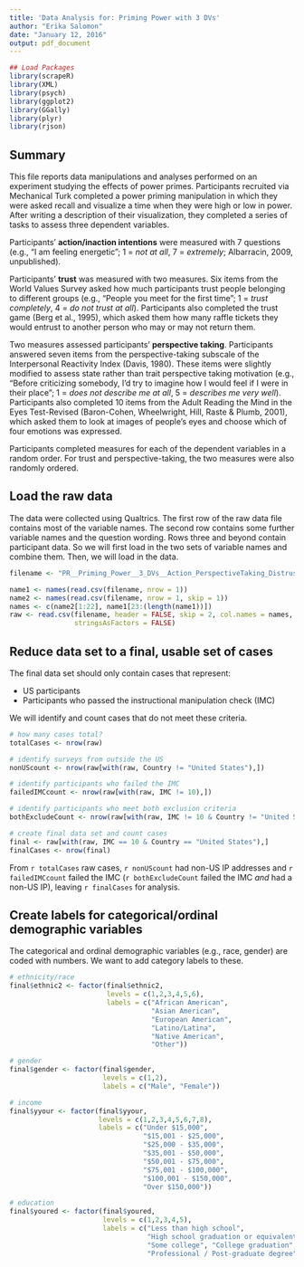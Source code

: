 ```yaml
---
title: 'Data Analysis for: Priming Power with 3 DVs'
author: "Erika Salomon"
date: "January 12, 2016"
output: pdf_document
---
```


```r
## Load Packages
library(scrapeR)
library(XML)
library(psych)
library(ggplot2)
library(GGally)
library(plyr)
library(rjson)
```

## Summary

This file reports data manipulations and analyses performed on an experiment studying the effects of power primes. Participants recruited via Mechanical Turk completed a power priming manipulation in which they were asked recall and visualize a time when they were high or low in power. After writing a description of their visualization, they completed a series of tasks to assess three dependent variables.

Participants'  **action/inaction intentions** were measured with 7 questions (e.g., "I am feeling energetic"; 1 = *not at all*, 7 = *extremely*; Albarracin, 2009, unpublished). 

Participants' **trust** was measured with two measures. Six items from the World Values Survey asked how much participants trust people belonging to different groups (e.g., "People you meet for the first time"; 1 = *trust completely*, 4 = *do not trust at all*). Participants also completed the trust game (Berg et al., 1995), which asked them how many raffle tickets they would entrust to another person who may or may not return them.

Two measures assessed participants' **perspective taking**. Participants answered seven items from the perspective-taking subscale of the Interpersonal Reactivity Index (Davis, 1980). These items were slightly modified to assess state rather than trait perspective taking motivation (e.g., "Before criticizing somebody, I'd try to imagine how I would feel if I were in their place"; 1 = *does not describe me at all*, 5 = *describes me very well*). Participants also completed 10 items from the Adult Reading the Mind in the Eyes Test-Revised (Baron-Cohen, Wheelwright, Hill, Raste & Plumb, 2001), which asked them to look at images of people's eyes and choose which of four emotions was expressed.

Participants completed measures for each of the dependent variables in a random order. For trust and perspective-taking, the two measures were also randomly ordered.

## Load the raw data

The data were collected using Qualtrics. The first row of the raw data file contains most of the variable names. The second row contains some further variable names and the question wording. Rows three and beyond contain participant data. So we will first load in the two sets of variable names and combine them. Then, we will load in the data.

```r
filename <- "PR__Priming_Power__3_DVs__Action_PerspectiveTaking_Distrust.csv"

name1 <- names(read.csv(filename, nrow = 1))
name2 <- names(read.csv(filename, nrow = 1, skip = 1))
names <- c(name2[1:22], name1[23:(length(name1))])
raw <- read.csv(filename, header = FALSE, skip = 2, col.names = names,
                stringsAsFactors = FALSE)
```

## Reduce data set to a final, usable set of cases

The final data set should only contain cases that represent:

+ US participants
+ Participants who passed the instructional manipulation check (IMC)

We will identify and count cases that do not meet these criteria. 

```r
# how many cases total?
totalCases <- nrow(raw)

# identify surveys from outside the US
nonUScount <- nrow(raw[with(raw, Country != "United States"),])

# identify participants who failed the IMC
failedIMCcount <- nrow(raw[with(raw, IMC != 10),])

# identify participants who meet both exclusion criteria
bothExcludeCount <- nrow(raw[with(raw, IMC != 10 & Country != "United States"),])

# create final data set and count cases
final <- raw[with(raw, IMC == 10 & Country == "United States"),]
finalCases <- nrow(final)
```

From `r totalCases` raw cases, `r nonUScount` had non-US IP addresses and `r failedIMCcount` failed the IMC (`r bothExcludeCount` failed the IMC *and* had a non-US IP), leaving `r finalCases` for analysis.

## Create labels for categorical/ordinal demographic variables

The categorical and ordinal demographic variables (e.g., race, gender) are coded with numbers. We want to add category labels to these. 

```r
# ethnicity/race
final$ethnic2 <- factor(final$ethnic2,
                        levels = c(1,2,3,4,5,6),
                        labels = c("African American",
                                   "Asian American",
                                   "European American",
                                   "Latino/Latina",
                                   "Native American",
                                   "Other"))

# gender
final$gender <- factor(final$gender,
                       levels = c(1,2),
                       labels = c("Male", "Female"))

# income 
final$yyour <- factor(final$yyour,
                      levels = c(1,2,3,4,5,6,7,8),
                      labels = c("Under $15,000",
                                 "$15,001 - $25,000",
                                 "$25,000 - $35,000",
                                 "$35,001 - $50,000",
                                 "$50,001 - $75,000",
                                 "$75,001 - $100,000",
                                 "$100,001 - $150,000",
                                 "Over $150,000"))

# education 
final$youred <- factor(final$youred,
                       levels = c(1,2,3,4,5),
                       labels = c("Less than high school",
                                  "High school graduation or equivalent",
                                  "Some college", "College graduation",
                                  "Professional / Post-graduate degree"))
```











